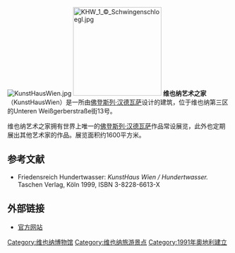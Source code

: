 [[File:KunstHausWien.jpg|thumb]]
[[File:KHW_1_©_Schwingenschloegl.jpg|200px]]
'''维也纳艺术之家'''（KunstHausWien）是一所由[[佛登斯列·汉德瓦萨|佛登斯列·汉德瓦萨]]设计的建筑，位于维也纳第三区的Unteren Weißgerberstraße街13号。

维也纳艺术之家拥有世界上唯一的[[佛登斯列·汉德瓦萨|佛登斯列·汉德瓦萨]]作品常设展览，此外也定期展出其他艺术家的作品。展览面积约1600平方米。

== 参考文献 ==
<references />
* Friedensreich Hundertwasser: ''KunstHaus Wien / Hundertwasser.'' Taschen Verlag, Köln 1999, ISBN 3-8228-6613-X

== 外部链接 ==
* [http://www.kunsthauswien.com 官方网站] {{Wayback|url=http://www.kunsthauswien.com/ |date=20161129204028 }}

[[Category:维也纳博物馆|Category:维也纳博物馆]]
[[Category:维也纳旅游景点|Category:维也纳旅游景点]]
[[Category:1991年奧地利建立|Category:1991年奧地利建立]]